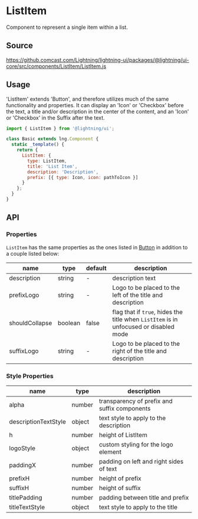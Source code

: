 
# ListItem

Component to represent a single item within a list.

## Source

https://github.comcast.com/Lightning/lightning-ui/packages/@lightning/ui-core/src/components/ListItem/ListItem.js

## Usage

'ListItem' extends 'Button', and therefore utilizes much of the same functionality and properties. It can display an 'Icon' or 'Checkbox' before the text, a title and/or description in the center of the content, and an 'Icon' or 'Checkbox' in the Suffix after the text.

```js
import { ListItem } from '@lightning/ui';

class Basic extends lng.Component {
  static _template() {
    return {
      ListItem: {
        type: ListItem,
        title: 'List Item',
        description: 'Description',
        prefix: [{ type: Icon, icon: pathToIcon }]
      }
    };
  }
}
```

<Canvas>
  <Story id="controls-ListItem--list-item-base" />
</Canvas>

## API

### Properties

`ListItem` has the same properties as the ones listed in [Button](?path=/docs/lightning/ui-core-button--button) in addition to a couple listed below:

| name           | type    | default | description                                                                           |
| -------------- | ------- | ------- | ------------------------------------------------------------------------------------- |
| description    | string  | -       | description text                                                                      |
| prefixLogo     | string  | -       | Logo to be placed to the left of the title and description                            |
| shouldCollapse | boolean | false   | flag that if `true`, hides the title when `ListItem` is in unfocused or disabled mode |
| suffixLogo     | string  | -       | Logo to be placed to the right of the title and description                           |

### Style Properties

| name                 | type   | description                                  |
| -------------------- | ------ | -------------------------------------------- |
| alpha                | number | transparency of prefix and suffix components |
| descriptionTextStyle | object | text style to apply to the description       |
| h                    | number | height of ListItem                           |
| logoStyle           | object | custom styling for the logo element          |
| paddingX             | number | padding on left and right sides of text      |
| prefixH              | number | height of prefix                             |
| suffixH              | number | height of suffix                             |
| titlePadding         | number | padding between title and prefix             |
| titleTextStyle       | object | text style to apply to the title             |
